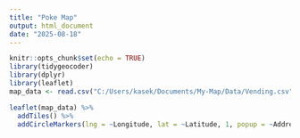 ```yaml
---
title: "Poke Map"
output: html_document
date: "2025-08-18"
---
```


```r
knitr::opts_chunk$set(echo = TRUE)
library(tidygeocoder)
library(dplyr)
library(leaflet)
map_data <- read.csv("C:/Users/kasek/Documents/My-Map/Data/Vending.csv")

```



```r
leaflet(map_data) %>%
  addTiles() %>%
  addCircleMarkers(lng = ~Longitude, lat = ~Latitude, 1, popup = ~Address)
```



